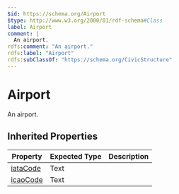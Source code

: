 ```yaml
---
$id: https://schema.org/Airport
$type: http://www.w3.org/2000/01/rdf-schema#Class
label: Airport
comment: |
  An airport.
rdfs:comment: "An airport."
rdfs:label: "Airport"
rdfs:subClassOf: "https://schema.org/CivicStructure"
---
```


# Airport

An airport.

## Inherited Properties

| Property | Expected Type | Description |
| --- | --- | --- |
| [iataCode](https://schema.org/iataCode) | Text |  |
| [icaoCode](https://schema.org/icaoCode) | Text |  |
